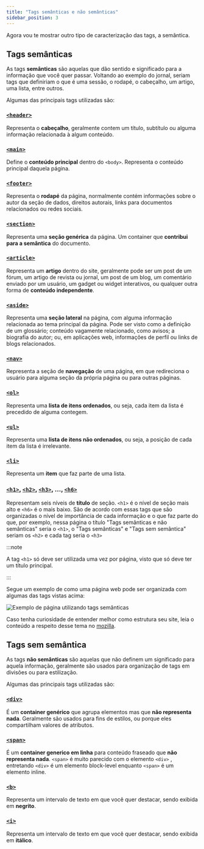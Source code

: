 ```yaml
---
title: "Tags semânticas e não semânticas"
sidebar_position: 3
---
```


Agora vou te mostrar outro tipo de caracterização das tags, a semântica.

## Tags semânticas

As tags **semânticas** são aquelas que dão sentido e significado para a informação que você quer passar. Voltando ao exemplo do jornal, seriam tags que definiriam o que é uma sessão, o rodapé, o cabeçalho, um artigo, uma lista, entre outros.

Algumas das principais tags utilizadas são:

### [`<header>`](https://developer.mozilla.org/pt-BR/docs/Web/HTML/Element/header)

Representa o **cabeçalho**, geralmente contem um título, subtítulo ou alguma informação relacionada à algum conteúdo.

### [`<main>`](https://developer.mozilla.org/pt-BR/docs/Web/HTML/Element/main)

Define o **conteúdo principal** dentro do `<body>`. Representa o conteúdo principal daquela página.

### [`<footer>`](https://developer.mozilla.org/pt-BR/docs/Web/HTML/Element/footer)

Representa o **rodapé** da página, normalmente contém informações sobre o autor da seção de dados, direitos autorais, links para documentos relacionados ou redes sociais.

### [`<section>`](https://developer.mozilla.org/pt-BR/docs/Web/HTML/Element/section)

Representa uma **seção genérica** da página. Um container que **contribui para a semântica** do documento.

### [`<article>`](https://developer.mozilla.org/pt-BR/docs/Web/HTML/Element/article)

Representa um **artigo** dentro do site, geralmente pode ser um post de um fórum, um artigo de revista ou jornal, um post de um blog, um comentário enviado por um usuário, um gadget ou widget interativos, ou qualquer outra forma de **conteúdo independente**.

### [`<aside>`](https://developer.mozilla.org/pt-BR/docs/Web/HTML/Element/aside)

Representa uma **seção lateral** na página, com alguma informação relacionada ao tema principal da página. Pode ser visto como a definição de um glossário; conteúdo vagamente relacionado, como avisos; a biografia do autor; ou, em aplicações web, informações de perfil ou links de blogs relacionados.

### [`<nav>`](https://developer.mozilla.org/pt-BR/docs/Web/HTML/Element/nav)

Representa a seção de **navegação** de uma página, em que redireciona o usuário para alguma seção da própria página ou para outras páginas.

### [`<ol>`](https://developer.mozilla.org/pt-BR/docs/Web/HTML/Element/ol)

Representa uma **lista de itens ordenados**, ou seja, cada item da lista é precedido de alguma contegem.

### [`<ul>`](https://developer.mozilla.org/pt-BR/docs/Web/HTML/Element/ul)

Representa uma **lista de itens não ordenados**, ou seja, a posição de cada item da lista é irrelevante.

### [`<li>`](https://developer.mozilla.org/pt-BR/docs/Web/HTML/Element/li)

Representa um **item** que faz parte de uma lista.

### [`<h1>`](https://developer.mozilla.org/pt-BR/docs/Web/HTML/Element/Heading_Elements), [`<h2>`](https://developer.mozilla.org/pt-BR/docs/Web/HTML/Element/Heading_Elements), [`<h3>`](https://developer.mozilla.org/pt-BR/docs/Web/HTML/Element/Heading_Elements), ..., [`<h6>`](https://developer.mozilla.org/pt-BR/docs/Web/HTML/Element/Heading_Elements)

Representam seis níveis de **título** de seção. `<h1>` é o nível de seção mais alto e `<h6>` é o mais baixo. São de acordo com essas tags que são organizadas o nível de importância de cada informação e o que faz parte do que, por exemplo, nessa página o título "Tags semânticas e não semânticas" seria o `<h1>`, o "Tags semânticas" e "Tags sem semântica" seriam os `<h2>` e cada tag seria o `<h3>`

:::note

A tag `<h1>` só deve ser utilizada uma vez por página, visto que só deve ter um título principal.

:::

Segue um exemplo de como uma página web pode ser organizada com algumas das tags vistas acima:

![Exemplo de página utilizando tags semânticas](../img/pagTagSemantica.png)

Caso tenha curiosidade de entender melhor como estrutura seu site, leia o conteúdo a respeito desse tema no [mozilla](https://developer.mozilla.org/pt-BR/docs/Learn/HTML/Introduction_to_HTML/Document_and_website_structure).

## Tags sem semântica

As tags **não semânticas** são aquelas que não definem um significado para aquela informação, geralmente são usados para organização de tags em divisões ou para estilização.

Algumas das principais tags utilizadas são:

### [`<div>`](https://developer.mozilla.org/pt-BR/docs/Web/HTML/Element/div)

É um **container genérico** que agrupa elementos mas que **não representa nada**. Geralmente são usados para fins de estilos, ou porque eles compartilham valores de atributos.

### [`<span>`](https://developer.mozilla.org/pt-BR/docs/Web/HTML/Element/span)

É um **container generico em linha** para conteúdo fraseado que **não representa nada**. `<span>` é muito parecido com o elemento `<div>` , entretando `<div>` é um elemento block-level enquanto `<span>` é um elemento inline.

### [`<b>`](https://developer.mozilla.org/pt-BR/docs/Web/HTML/Element/b)

Representa um intervalo de texto em que você quer destacar, sendo exibida em **negrito**.

### [`<i>`](https://developer.mozilla.org/pt-BR/docs/Web/HTML/Element/i)

Representa um intervalo de texto em que você quer destacar, sendo exibida em **itálico**.
